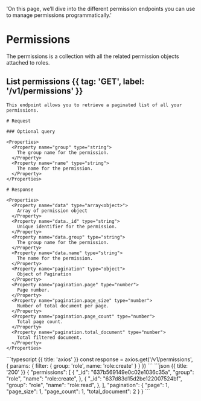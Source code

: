 
  'On this page, we’ll dive into the different permission endpoints you can use to manage permissions programmatically.'

# Permissions

The permissions is a collection with all the related permission objects attached to roles.

## List permissions {{ tag: 'GET', label: '/v1/permissions' }}

<Row>
  <Col>

    This endpoint allows you to retrieve a paginated list of all your permissions.

    # Request

    ### Optional query

    <Properties>
      <Property name="group" type="string">
        The group name for the permission.
      </Property>
      <Property name="name" type="string">
        The name for the permission.
      </Property>
    </Properties>

    # Response

    <Properties>
      <Property name="data" type="array<object>">
        Array of permission object
      </Property>
      <Property name="data._id" type="string">
        Unique identifier for the permission.
      </Property>
      <Property name="data.group" type="string">
        The group name for the permission.
      </Property>
      <Property name="data.name" type="string">
        The name for the permission.
      </Property>
      <Property name="pagination" type="object">
        Object of Pagination
      </Property>
      <Property name="pagination.page" type="number">
        Page number.
      </Property>
      <Property name="pagination.page_size" type="number">
        Number of total document per page.
      </Property>
      <Property name="pagination.page_count" type="number">
        Total page count.
      </Property>
      <Property name="pagination.total_document" type="number">
        Total filtered document.
      </Property>
    </Properties>

  </Col>
  <Col sticky>
    <CodeGroup title="Request" tag="GET" label="/v1/permissions">
    ```typescript {{ title: 'axios' }}
    const response = axios.get('/v1/permissions', {
      params: {
        filter: {
          group: 'role',
          name: 'role:create'
        }
      }
    })
    ```
    </CodeGroup>
    <CodeGroup title="Response">
    ```json {{ title: '200' }}
    {
      "permissions": [
        {
          "_id": "637b569149e0c02e1036c35a",
          "group": "role",
          "name": "role:create",
        },
        {
          "_id": "637d83d15d2be122007524bf",
          "group": "role",
          "name": "role:read",
        },
      ],
      "pagination": {
        "page": 1,
        "page_size": 1,
        "page_count": 1,
        "total_document": 2
      }
    }
    ```
    </CodeGroup>
  </Col>
</Row>
